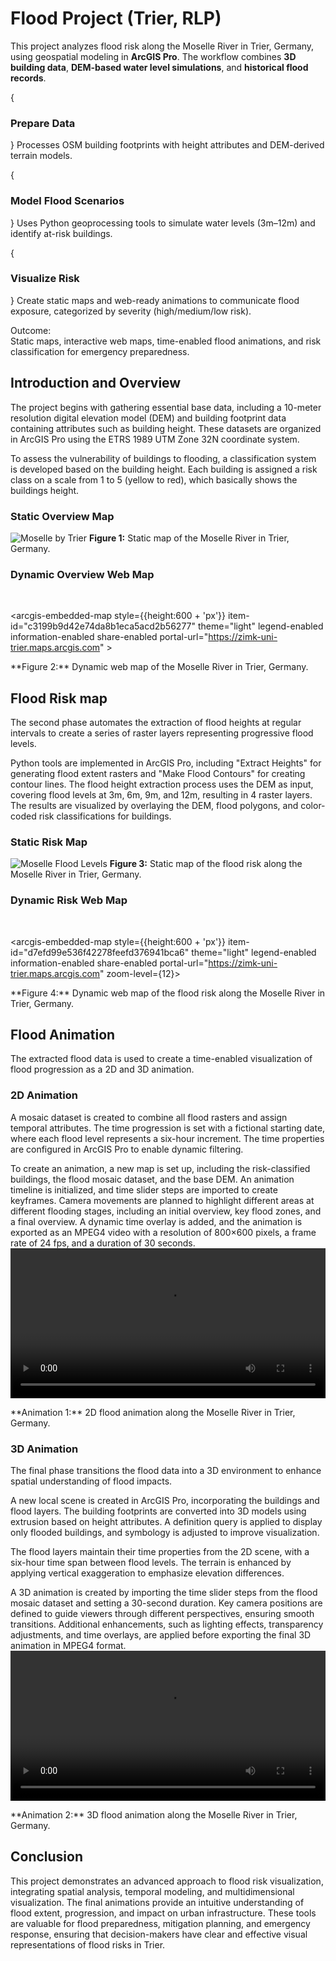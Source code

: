 
# Flood Project (Trier, RLP)

This project analyzes flood risk along the Moselle River in Trier, Germany, using geospatial modeling in **ArcGIS Pro**.
The workflow combines **3D building data**, **DEM-based water level simulations**, and **historical flood records**.

<Steps>
{<h3>Prepare Data</h3>}
Processes OSM building footprints with height attributes and DEM-derived terrain models.

{<h3>Model Flood Scenarios</h3>}
Uses Python geoprocessing tools to simulate water levels (3m–12m) and identify at-risk buildings.

{<h3>Visualize Risk</h3>}
Create static maps and web-ready animations to communicate flood exposure, categorized by severity (high/medium/low risk).
</Steps>

<span className="text-xl font-bold ">Outcome:</span> <br/>
Static maps, interactive web maps, time-enabled flood animations, and risk classification for emergency preparedness.


## Introduction and Overview

The project begins with gathering essential base data, including a 10-meter resolution digital elevation model (DEM) and building footprint data containing attributes such as building height. These datasets are organized in ArcGIS Pro using the ETRS 1989 UTM Zone 32N coordinate system.

To assess the vulnerability of buildings to flooding, a classification system is developed based on the building height. Each building is assigned a risk class on a scale from 1 to 5 (yellow to red), which basically shows the buildings height.

### Static Overview Map

![Moselle by Trier](/portfolio/projects/flood/Moselle-by-Trier.png)
**Figure 1:** Static map of the Moselle River in Trier, Germany.

### Dynamic Overview Web Map
<br/>
<Script
  type="module"
  src="https://js.arcgis.com/embeddable-components/4.32/arcgis-embeddable-components.esm.js"
  strategy="beforeInteractive"
></Script>

<arcgis-embedded-map style={{height:600 + 'px'}} item-id="c3199b9d42e74da8b1eca5acd2b56277" theme="light" legend-enabled information-enabled share-enabled portal-url="https://zimk-uni-trier.maps.arcgis.com" ></arcgis-embedded-map>
<p>**Figure 2:** Dynamic web map of the Moselle River in Trier, Germany.</p>

## Flood Risk map

The second phase automates the extraction of flood heights at regular intervals to create a series of raster layers representing progressive flood levels.

Python tools are implemented in ArcGIS Pro, including "Extract Heights" for generating flood extent rasters and "Make Flood Contours" for creating contour lines.
The flood height extraction process uses the DEM as input, covering flood levels at 3m, 6m, 9m, and 12m, resulting in 4 raster layers.
The results are visualized by overlaying the DEM, flood polygons, and color-coded risk classifications for buildings.

### Static Risk Map

![Moselle Flood Levels](/portfolio/projects/flood/Moselle-Flood-Levels.png)
**Figure 3:** Static map of the flood risk along the Moselle River in Trier, Germany.

### Dynamic Risk Web Map
<br/>
<Script
  type="module"
  src="https://js.arcgis.com/embeddable-components/4.32/arcgis-embeddable-components.esm.js"
  strategy="beforeInteractive"
></Script>

<arcgis-embedded-map style={{height:600 + 'px'}} item-id="d7efd99e536f42278feefd376941bca6" theme="light" legend-enabled information-enabled share-enabled portal-url="https://zimk-uni-trier.maps.arcgis.com" zoom-level={12}></arcgis-embedded-map>
<p>**Figure 4:** Dynamic web map of the flood risk along the Moselle River in Trier, Germany.</p>

## Flood Animation

The extracted flood data is used to create a time-enabled visualization of flood progression as a 2D and 3D animation.

### 2D Animation

A mosaic dataset is created to combine all flood rasters and assign temporal attributes.
The time progression is set with a fictional starting date, where each flood level represents a six-hour increment.
The time properties are configured in ArcGIS Pro to enable dynamic filtering.

To create an animation, a new map is set up, including the risk-classified buildings, the flood mosaic dataset, and the base DEM. 
An animation timeline is initialized, and time slider steps are imported to create keyframes. 
Camera movements are planned to highlight different areas at different flooding stages, including an initial overview, key flood zones, and a final overview.
A dynamic time overlay is added, and the animation is exported as an MPEG4 video with a resolution of 800×600 pixels, a frame rate of 24 fps, and a duration of 30 seconds.
<br/>
<video width="100%" height="240" controls preload="metadata" loop>
  <source
    src="/geovis-portfolio/portfolio/projects/flood/2D-flood-animation.mp4"
    type="video/mp4"
  />
  Your browser does not support the video tag.
</video>
<p>**Animation 1:** 2D flood animation along the Moselle River in Trier, Germany.</p>

### 3D Animation

The final phase transitions the flood data into a 3D environment to enhance spatial understanding of flood impacts.

A new local scene is created in ArcGIS Pro, incorporating the buildings and flood layers. 
The building footprints are converted into 3D models using extrusion based on height attributes.
A definition query is applied to display only flooded buildings, and symbology is adjusted to improve visualization.

The flood layers maintain their time properties from the 2D scene, with a six-hour time span between flood levels.
The terrain is enhanced by applying vertical exaggeration to emphasize elevation differences.

A 3D animation is created by importing the time slider steps from the flood mosaic dataset and setting a 30-second duration.
Key camera positions are defined to guide viewers through different perspectives, ensuring smooth transitions.
Additional enhancements, such as lighting effects, transparency adjustments, and time overlays, are applied before exporting the final 3D animation in MPEG4 format.
<br/>
<video width="100%" height="240" controls preload="metadata" loop>
  <source
    src="/geovis-portfolio/portfolio/projects/flood/3D-flood-animation.mp4"
    type="video/mp4"
  />
  Your browser does not support the video tag.
</video>
<p>**Animation 2:** 3D flood animation along the Moselle River in Trier, Germany.</p>

## Conclusion
This project demonstrates an advanced approach to flood risk visualization, integrating spatial analysis, temporal modeling, and multidimensional visualization.
The final animations provide an intuitive understanding of flood extent, progression, and impact on urban infrastructure.
These tools are valuable for flood preparedness, mitigation planning, and emergency response, ensuring that decision-makers have clear and effective visual representations of flood risks in Trier.